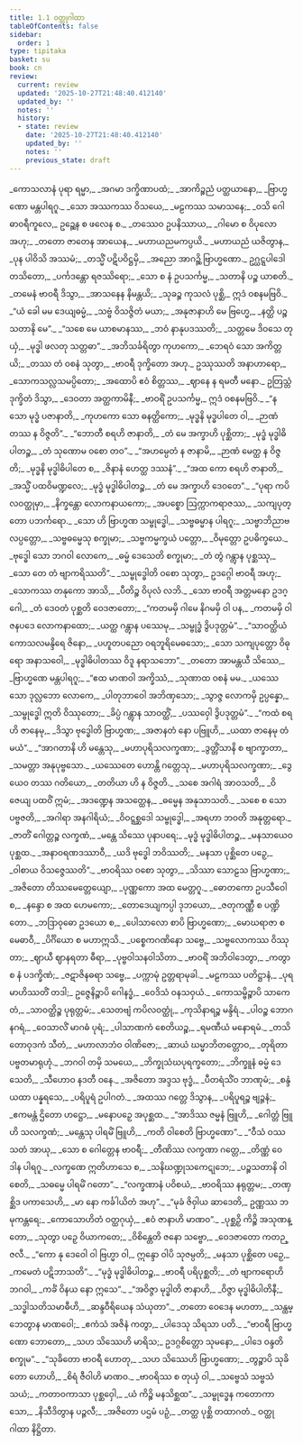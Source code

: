 ```yaml
---
title: 1.1 ဝတ္ထုဂါထာ
tableOfContents: false
sidebar:
  order: 1
type: tipitaka
basket: su
book: cn
review:
  current: review
  updated: '2025-10-27T21:48:40.412140'
  updated_by: ''
  notes: ''
  history:
  - state: review
    date: '2025-10-27T21:48:40.412140'
    updated_by: ''
    notes: ''
    previous_state: draft
---
```



<ReviewStatus review={frontmatter.review} showDetails={true} />

<HypothesisAnnotation frontmatter={frontmatter} />

<DynamicBreadcrumb />

<Division number="1" book="cn" e="ch" v="25" p="1">

<Paragraph number="2" type="verses" book="cn">
_ကောသလာနံ ပုရာ ရမ္မာ,_  
_အဂမာ ဒက္ခိဏာပထံ;_  
_အာကိဉ္စညံ ပတ္ထယာနော,_  
_ဗြာဟ္မဏော မန္တပါရဂူ._  

</Paragraph>

</Division>
<Division number="2" book="cn" e="ch" v="25" p="1">

<Paragraph number="3" type="verses" book="cn">
_သော အဿကဿ ဝိသယေ,_  
_မဠကဿ သမာသနေ;_  
_ဝသိ ဂေါဓာဝရီကူလေ,_  
ဥဉ္ဆေန စ ဖလေန စ._  

</Paragraph>

</Division>
<Division number="3" book="cn" e="ch" v="25" p="1">

<Paragraph number="4" type="verses" book="cn">
_တဿေဝ ဥပနိဿာယ,_  
_ဂါမော စ ဝိပုလော အဟု;_  
_တတော ဇာတေန အာယေန,_  
_မဟာယညမကပ္ပယိ._  

</Paragraph>

</Division>
<Division number="4" book="cn" e="ch" v="25" p="1">

<Paragraph number="5" type="verses" book="cn">
_မဟာယညံ ယဇိတွာန,_  
_ပုန ပါဝိသိ အဿမံ;_  
_တသ္မိံ ပဋိပဝိဋ္ဌမှိ,_  
_အညော အာဂဉ္ဆိ ဗြာဟ္မဏော._  

</Paragraph>

</Division>
<Division number="5" book="cn" e="ch" v="25" p="1">

<Paragraph number="6" type="verses" book="cn">
ဥဂ္ဃဋ္ဋပါဒေါ တသိတော,_  
_ပင်္ကဒန္တော ရဇဿိရော;_  
_သော စ နံ ဥပသင်္ကမ္မ,_  
_သတာနိ ပဉ္စ ယာစတိ._  

</Paragraph>

</Division>
<Division number="6" book="cn" e="ch" v="25" p="1">

<Paragraph number="7" type="verses" book="cn">
_တမေနံ ဗာဝရီ ဒိသွာ,_  
_အာသနေန နိမန္တယိ;_  
_သုခဉ္စ ကုသလံ ပုစ္ဆိ,_  
ဣဒံ ဝစနမဗြဝိ._  

</Paragraph>

</Division>
<Division number="7" book="cn" e="ch" v="25" p="1">

<Paragraph number="8" type="verses" book="cn">
_“ယံ ခေါ မမ ဒေယျဓမ္မံ,_  
_သဗ္ဗံ ဝိသဇ္ဇိတံ မယာ;_  
_အနုဇာနာဟိ မေ ဗြဟ္မေ,_  
_နတ္ထိ ပဉ္စသတာနိ မေ”._  

</Paragraph>

</Division>
<Division number="8" book="cn" e="ch" v="25" p="2">

<Paragraph number="9" type="verses" book="cn">
_“သစေ မေ ယာစမာနဿ,_  
_ဘဝံ နာနုပဒဿတိ;_  
_သတ္တမေ ဒိဝသေ တုယှံ,_  
_မုဒ္ဓါ ဖလတု သတ္တဓာ”._  

</Paragraph>

</Division>
<Division number="9" book="cn" e="ch" v="25" p="2">

<Paragraph number="10" type="verses" book="cn">
_အဘိသင်္ခရိတွာ ကုဟကော,_  
_ဘေရဝံ သော အကိတ္တယိ;_  
_တဿ တံ ဝစနံ သုတွာ,_  
_ဗာဝရီ ဒုက္ခိတော အဟု._  

</Paragraph>

</Division>
<Division number="10" book="cn" e="ch" v="25" p="2">

<Paragraph number="11" type="verses" book="cn">
ဥဿုဿတိ အနာဟာရော,_  
_သောကသလ္လသမပ္ပိတော;_  
_အထောပိ ဧဝံ စိတ္တဿ,_  
_ဈာနေ န ရမတီ မနော._  

</Paragraph>

</Division>
<Division number="11" book="cn" e="ch" v="25" p="2">

<Paragraph number="12" book="cn">
ဥတြသ္တံ ဒုက္ခိတံ ဒိသွာ,_  
_ဒေဝတာ အတ္ထကာမိနီ;_  
_ဗာဝရိံ ဥပသင်္ကမ္မ,_  
ဣဒံ ဝစနမဗြဝိ._  

</Paragraph>

</Division>
<Division number="12" book="cn" e="ch" v="25" p="2">

<Paragraph number="13" type="verses" book="cn">
_“န သော မုဒ္ဓံ ပဇာနာတိ,_  
_ကုဟကော သော ဓနတ္ထိကော;_  
_မုဒ္ဓနိ မုဒ္ဓပါတေ ဝါ,_  
_ဉာဏံ တဿ န ဝိဇ္ဇတိ”._  

</Paragraph>

</Division>
<Division number="13" book="cn" e="ch" v="25" p="2">

<Paragraph number="14" type="verses" book="cn">
_“ဘောတီ စရဟိ ဇာနာတိ,_  
_တံ မေ အက္ခာဟိ ပုစ္ဆိတာ;_  
_မုဒ္ဓံ မုဒ္ဓါဓိပါတဉ္စ,_  
_တံ သုဏောမ ဝစော တဝ”._  

</Paragraph>

</Division>
<Division number="14" book="cn" e="ch" v="25" p="2">

<Paragraph number="15" type="verses" book="cn">
_“အဟမ္ပေတံ န ဇာနာမိ,_  
_ဉာဏံ မေတ္ထ န ဝိဇ္ဇတိ;_  
_မုဒ္ဓနိ မုဒ္ဓါဓိပါတေ စ,_  
_ဇိနာနံ ဟေတ္ထ ဒဿနံ”._  

</Paragraph>

</Division>
<Division number="15" book="cn" e="ch" v="25" p="2">

<Paragraph number="16" type="verses" book="cn">
_“အထ ကော စရဟိ ဇာနာတိ,_  
_အသ္မိံ ပထဝိမဏ္ဍလေ;_  
_မုဒ္ဓံ မုဒ္ဓါဓိပါတဉ္စ,_  
_တံ မေ အက္ခာဟိ ဒေဝတေ”._  

</Paragraph>

</Division>
<Division number="16" book="cn" e="ch" v="25" p="2">

<Paragraph number="17" type="verses" book="cn">
_“ပုရာ ကပိလဝတ္ထုမှာ,_  
_နိက္ခန္တော လောကနာယကော;_  
_အပစ္စော ဩက္ကာကရာဇဿ,_  
_သကျပုတ္တော ပဘင်္ကရော._  

</Paragraph>

</Division>
<Division number="17" book="cn" e="ch" v="25" p="2">

<Paragraph number="18" type="verses" book="cn">
_သော ဟိ ဗြာဟ္မဏ သမ္ဗုဒ္ဓေါ,_  
_သဗ္ဗဓမ္မာန ပါရဂူ;_  
_သဗ္ဗာဘိညာဗလပ္ပတ္တော,_  
_သဗ္ဗဓမ္မေသု စက္ခုမာ;_  
_သဗ္ဗကမ္မက္ခယံ ပတ္တော,_  
_ဝိမုတ္တော ဥပဓိက္ခယေ._  

</Paragraph>

</Division>
<Division number="18" book="cn" e="ch" v="25" p="2">

<Paragraph number="19" type="verses" book="cn">
_ဗုဒ္ဓေါ သော ဘဂဝါ လောကေ,_  
_ဓမ္မံ ဒေသေတိ စက္ခုမာ;_  
_တံ တွံ ဂန္တွာန ပုစ္ဆဿု,_  
_သော တေ တံ ဗျာကရိဿတိ”._  

</Paragraph>

</Division>
<Division number="19" book="cn" e="ch" v="25" p="2">

<Paragraph number="20" type="verses" book="cn">
_သမ္ဗုဒ္ဓေါတိ ဝစော သုတွာ,_  
ဥဒဂ္ဂေါ ဗာဝရီ အဟု;_  
_သောကဿ တနုကော အာသိ,_  
_ပီတိဉ္စ ဝိပုလံ လဘိ._  

</Paragraph>

</Division>
<Division number="20" book="cn" e="ch" v="25" p="3">

<Paragraph number="21" type="verses" book="cn">
_သော ဗာဝရီ အတ္တမနော ဥဒဂ္ဂေါ,_  
_တံ ဒေဝတံ ပုစ္ဆတိ ဝေဒဇာတော;_  
_“ကတမမှိ ဂါမေ နိဂမမှိ ဝါ ပန,_  
_ကတမမှိ ဝါ ဇနပဒေ လောကနာထော;_  
_ယတ္ထ ဂန္တွာန ပဿေမု,_  
_သမ္ဗုဒ္ဓံ ဒွိပဒုတ္တမံ”._  

</Paragraph>

</Division>
<Division number="21" book="cn" e="ch" v="25" p="3">

<Paragraph number="22" type="verses" book="cn">
_“သာဝတ္ထိယံ ကောသလမန္ဒိရေ ဇိနော,_  
_ပဟူတပညော ဝရဘူရိမေဓသော;_  
_သော သကျပုတ္တော ဝိဓုရော အနာသဝေါ,_  
_မုဒ္ဓါဓိပါတဿ ဝိဒူ နရာသဘော”._  

</Paragraph>

</Division>
<Division number="22" book="cn" e="ch" v="25" p="3">

<Paragraph number="23" type="verses" book="cn">
_တတော အာမန္တယီ သိဿေ,_  
_ဗြာဟ္မဏေ မန္တပါရဂူ;_  
_“ဧထ မာဏဝါ အက္ခိဿံ,_  
_သုဏာထ ဝစနံ မမ._  

</Paragraph>

</Division>
<Division number="23" book="cn" e="ch" v="25" p="3">

<Paragraph number="24" type="verses" book="cn">
_ယဿေသော ဒုလ္လဘော လောကေ,_  
_ပါတုဘာဝေါ အဘိဏှသော;_  
_သွာဇ္ဇ လောကမှိ ဥပ္ပန္နော,_  
_သမ္ဗုဒ္ဓေါ ဣတိ ဝိဿုတော;_  
_ခိပ္ပံ ဂန္တွာန သာဝတ္ထိံ,_  
_ပဿဝှေါ ဒွိပဒုတ္တမံ”._  

</Paragraph>

</Division>
<Division number="24" book="cn" e="ch" v="25" p="3">

<Paragraph number="25" type="verses" book="cn">
_“ကထံ စရဟိ ဇာနေမု,_  
_ဒိသွာ ဗုဒ္ဓေါတိ ဗြာဟ္မဏ;_  
_အဇာနတံ နော ပဗြူဟိ,_  
_ယထာ ဇာနေမု တံ မယံ”._  

</Paragraph>

</Division>
<Division number="25" book="cn" e="ch" v="25" p="3">

<Paragraph number="26" type="verses" book="cn">
_“အာဂတာနိ ဟိ မန္တေသု,_  
_မဟာပုရိသလက္ခဏာ;_  
_ဒွတ္တိံသာနိ စ ဗျာက္ခာတာ,_  
_သမတ္တာ အနုပုဗ္ဗသော._  

</Paragraph>

</Division>
<Division number="26" book="cn" e="ch" v="25" p="3">

<Paragraph number="27" type="verses" book="cn">
_ယဿေတေ ဟောန္တိ ဂတ္တေသု,_  
_မဟာပုရိသလက္ခဏာ;_  
_ဒွေယေဝ တဿ ဂတိယော,_  
_တတိယာ ဟိ န ဝိဇ္ဇတိ._  

</Paragraph>

</Division>
<Division number="27" book="cn" e="ch" v="25" p="3">

<Paragraph number="28" type="verses" book="cn">
_သစေ အဂါရံ အာဝသတိ,_  
_ဝိဇေယျ ပထဝိံ ဣမံ;_  
_အဒဏ္ဍေန အသတ္ထေန,_  
_ဓမ္မေန အနုသာသတိ._  

</Paragraph>

</Division>
<Division number="28" book="cn" e="ch" v="25" p="3">

<Paragraph number="29" type="verses" book="cn">
_သစေ စ သော ပဗ္ဗဇတိ,_  
_အဂါရာ အနဂါရိယံ;_  
_ဝိဝဋ္ဋစ္ဆဒေါ သမ္ဗုဒ္ဓေါ,_  
_အရဟာ ဘဝတိ အနုတ္တရော._  

</Paragraph>

</Division>
<Division number="29" book="cn" e="ch" v="25" p="3">

<Paragraph number="30" type="verses" book="cn">
_ဇာတိံ ဂေါတ္တဉ္စ လက္ခဏံ,_  
_မန္တေ သိဿေ ပုနာပရေ;_  
_မုဒ္ဓံ မုဒ္ဓါဓိပါတဉ္စ,_  
_မနသာယေဝ ပုစ္ဆထ._  

</Paragraph>

</Division>
<Division number="30" book="cn" e="ch" v="25" p="3">

<Paragraph number="31" type="verses" book="cn">
_အနာဝရဏဒဿာဝီ,_  
_ယဒိ ဗုဒ္ဓေါ ဘဝိဿတိ;_  
_မနသာ ပုစ္ဆိတေ ပဉှေ,_  
_ဝါစာယ ဝိသဇ္ဇေဿတိ”._  

</Paragraph>

</Division>
<Division number="31" book="cn" e="ch" v="25" p="4">

<Paragraph number="32" type="verses" book="cn">
_ဗာဝရိဿ ဝစော သုတွာ,_  
_သိဿာ သောဠသ ဗြာဟ္မဏာ;_  
_အဇိတော တိဿမေတ္တေယျော,_  
_ပုဏ္ဏကော အထ မေတ္တဂူ._  

</Paragraph>

</Division>
<Division number="32" book="cn" e="ch" v="25" p="4">

<Paragraph number="33" type="verses" book="cn">
_ဓောတကော ဥပသီဝေါ စ,_  
_နန္ဒော စ အထ ဟေမကော;_  
_တောဒေယျကပ္ပါ ဒုဘယော,_  
_ဇတုကဏ္ဏီ စ ပဏ္ဍိတော._  

</Paragraph>

</Division>
<Division number="33" book="cn" e="ch" v="25" p="4">

<Paragraph number="34" type="verses" book="cn">
_ဘဒြာဝုဓော ဥဒယော စ,_  
_ပေါသာလော စာပိ ဗြာဟ္မဏော;_  
_မောဃရာဇာ စ မေဓာဝီ,_  
_ပိင်္ဂိယော စ မဟာဣသိ._  

</Paragraph>

</Division>
<Division number="34" book="cn" e="ch" v="25" p="4">

<Paragraph number="35" type="verses" book="cn">
_ပစ္စေကဂဏိနော သဗ္ဗေ,_  
_သဗ္ဗလောကဿ ဝိဿုတာ;_  
_ဈာယီ ဈာနရတာ ဓီရာ,_  
_ပုဗ္ဗဝါသနဝါသိတာ._  

</Paragraph>

</Division>
<Division number="35" book="cn" e="ch" v="25" p="4">

<Paragraph number="36" type="verses" book="cn">
_ဗာဝရိံ အဘိဝါဒေတွာ,_  
_ကတွာ စ နံ ပဒက္ခိဏံ;_  
_ဇဋာဇိနဓရာ သဗ္ဗေ,_  
_ပက္ကာမုံ ဥတ္တရာမုခါ._  

</Paragraph>

</Division>
<Division number="36" book="cn" e="ch" v="25" p="4">

<Paragraph number="37" type="verses" book="cn">
_မဠကဿ ပတိဋ္ဌာနံ,_  
_ပုရမာဟိဿတိံ တဒါ;_  
ဥဇ္ဇေနိဉ္စာပိ ဂေါနဒ္ဓံ,_  
_ဝေဒိသံ ဝနသဝှယံ._  

</Paragraph>

</Division>
<Division number="37" book="cn" e="ch" v="25" p="4">

<Paragraph number="38" type="verses" book="cn">
_ကောသမ္ဗိဉ္စာပိ သာကေတံ,_  
_သာဝတ္ထိဉ္စ ပုရုတ္တမံ;_  
_သေတဗျံ ကပိလဝတ္ထုံ,_  
_ကုသိနာရဉ္စ မန္ဒိရံ._  

</Paragraph>

</Division>
<Division number="38" book="cn" e="ch" v="25" p="4">

<Paragraph number="39" type="verses" book="cn">
_ပါဝဉ္စ ဘောဂနဂရံ,_  
_ဝေသာလိံ မာဂဓံ ပုရံ;_  
_ပါသာဏကံ စေတိယဉ္စ,_  
_ရမဏီယံ မနောရမံ._  

</Paragraph>

</Division>
<Division number="39" book="cn" e="ch" v="25" p="4">

<Paragraph number="40" type="verses" book="cn">
_တသိတောဝုဒကံ သီတံ,_  
_မဟာလာဘံဝ ဝါဏိဇော;_  
_ဆာယံ ဃမ္မာဘိတတ္တောဝ,_  
_တုရိတာ ပဗ္ဗတမာရုဟုံ._  

</Paragraph>

</Division>
<Division number="40" book="cn" e="ch" v="25" p="4">

<Paragraph number="41" type="verses" book="cn">
_ဘဂဝါ တမှိ သမယေ,_  
_ဘိက္ခုသံဃပုရက္ခတော;_  
_ဘိက္ခူနံ ဓမ္မံ ဒေသေတိ,_  
_သီဟောဝ နဒတီ ဝနေ._  

</Paragraph>

</Division>
<Division number="41" book="cn" e="ch" v="25" p="4">

<Paragraph number="42" type="verses" book="cn">
_အဇိတော အဒ္ဒသ ဗုဒ္ဓံ,_  
_ပီတရံသိံဝ ဘာဏုမံ;_  
_စန္ဒံ ယထာ ပန္နရသေ,_  
_ပရိပူရံ ဥပါဂတံ._  

</Paragraph>

</Division>
<Division number="42" book="cn" e="ch" v="25" p="4">

<Paragraph number="43" type="verses" book="cn">
_အထဿ ဂတ္တေ ဒိသွာန,_  
_ပရိပူရဉ္စ ဗျဉ္ဇနံ;_  
_ဧကမန္တံ ဌိတော ဟဋ္ဌော,_  
_မနောပဉှေ အပုစ္ဆထ._  

</Paragraph>

</Division>
<Division number="43" book="cn" e="ch" v="25" p="4">

<Paragraph number="44" type="verses" book="cn">
_“အာဒိဿ ဇမ္မနံ ဗြူဟိ,_  
_ဂေါတ္တံ ဗြူဟိ သလက္ခဏံ;_  
_မန္တေသု ပါရမိံ ဗြူဟိ,_  
_ကတိ ဝါစေတိ ဗြာဟ္မဏော”._  

</Paragraph>

</Division>
<Division number="44" book="cn" e="ch" v="25" p="5">

<Paragraph number="45" type="verses" book="cn">
_“ဝီသံ ဝဿသတံ အာယု,_  
_သော စ ဂေါတ္တေန ဗာဝရီ;_  
_တီဏိဿ လက္ခဏာ ဂတ္တေ,_  
_တိဏ္ဏံ ဝေဒါန ပါရဂူ._  

</Paragraph>

</Division>
<Division number="45" book="cn" e="ch" v="25" p="5">

<Paragraph number="46" type="verses" book="cn">
_လက္ခဏေ ဣတိဟာသေ စ,_  
_သနိဃဏ္ဍုသကေဋုဘေ;_  
_ပဉ္စသတာနိ ဝါစေတိ,_  
_သဓမ္မေ ပါရမိံ ဂတော”._  

</Paragraph>

</Division>
<Division number="46" book="cn" e="ch" v="25" p="5">

<Paragraph number="47" type="verses" book="cn">
_“လက္ခဏာနံ ပဝိစယံ,_  
_ဗာဝရိဿ နရုတ္တမ;_  
_တဏှစ္ဆိဒ ပကာသေဟိ,_  
_မာ နော ကင်္ခါယိတံ အဟု”._  

</Paragraph>

</Division>
<Division number="47" book="cn" e="ch" v="25" p="5">

<Paragraph number="48" type="verses" book="cn">
_“မုခံ ဇိဝှါယ ဆာဒေတိ,_  
ဥဏ္ဏဿ ဘမုကန္တရေ;_  
_ကောသောဟိတံ ဝတ္ထဂုယှံ,_  
_ဧဝံ ဇာနာဟိ မာဏဝ”._  

</Paragraph>

</Division>
<Division number="48" book="cn" e="ch" v="25" p="5">

<Paragraph number="49" type="verses" book="cn">
_ပုစ္ဆဉှိ ကိဉ္စိ အသုဏန္တော,_  
_သုတွာ ပဉှေ ဝိယာကတေ;_  
_ဝိစိန္တေတိ ဇနော သဗ္ဗော,_  
_ဝေဒဇာတော ကတဉ္ဇလီ._  

</Paragraph>

</Division>
<Division number="49" book="cn" e="ch" v="25" p="5">

<Paragraph number="50" type="verses" book="cn">
_“ကော နု ဒေဝေါ ဝါ ဗြဟ္မာ ဝါ,_  
ဣန္ဒော ဝါပိ သုဇမ္ပတိ;_  
_မနသာ ပုစ္ဆိတေ ပဉှေ,_  
_ကမေတံ ပဋိဘာသတိ”._  

</Paragraph>

</Division>
<Division number="50" book="cn" e="ch" v="25" p="5">

<Paragraph number="51" type="verses" book="cn">
_“မုဒ္ဓံ မုဒ္ဓါဓိပါတဉ္စ,_  
_ဗာဝရီ ပရိပုစ္ဆတိ;_  
_တံ ဗျာကရောဟိ ဘဂဝါ,_  
_ကင်္ခံ ဝိနယ နော ဣသေ”._  

</Paragraph>

</Division>
<Division number="51" book="cn" e="ch" v="25" p="5">

<Paragraph number="52" type="verses" book="cn">
_“အဝိဇ္ဇာ မုဒ္ဓါတိ ဇာနာဟိ,_  
_ဝိဇ္ဇာ မုဒ္ဓါဓိပါတိနီ;_  
_သဒ္ဓါသတိသမာဓီဟိ,_  
_ဆန္ဒဝီရိယေန သံယုတာ”._  

</Paragraph>

</Division>
<Division number="52" book="cn" e="ch" v="25" p="5">

<Paragraph number="53" type="verses" book="cn">
_တတော ဝေဒေန မဟတာ,_  
_သန္ထမ္ဘေတွာန မာဏဝေါ;_  
_ဧကံသံ အဇိနံ ကတွာ,_  
_ပါဒေသု သိရသာ ပတိ._  

</Paragraph>

</Division>
<Division number="53" book="cn" e="ch" v="25" p="5">

<Paragraph number="54" type="verses" book="cn">
_“ဗာဝရီ ဗြာဟ္မဏော ဘောတော,_  
_သဟ သိဿေဟိ မာရိသ;_  
ဥဒဂ္ဂစိတ္တော သုမနော,_  
_ပါဒေ ဝန္ဒတိ စက္ခုမ”._  

</Paragraph>

</Division>
<Division number="54" book="cn" e="ch" v="25" p="5">

<Paragraph number="55" type="verses" book="cn">
_“သုခိတော ဗာဝရီ ဟောတု,_  
_သဟ သိဿေဟိ ဗြာဟ္မဏော;_  
_တွဉ္စာပိ သုခိတော ဟောဟိ,_  
_စိရံ ဇီဝါဟိ မာဏဝ._  

</Paragraph>

</Division>
<Division number="55" book="cn" e="ch" v="25" p="5">

<Paragraph number="56" type="verses" book="cn">
_ဗာဝရိဿ စ တုယှံ ဝါ,_  
_သဗ္ဗေသံ သဗ္ဗသံသယံ;_  
_ကတာဝကာသာ ပုစ္ဆဝှေါ,_  
_ယံ ကိဉ္စိ မနသိစ္ဆထ”._  

</Paragraph>

</Division>
<Division number="56" book="cn" e="ch" v="25" p="5">

<Paragraph number="57" type="verses" book="cn">
_သမ္ဗုဒ္ဓေန ကတောကာသော,_  
_နိသီဒိတွာန ပဉ္ဇလီ;_  
_အဇိတော ပဌမံ ပဉှံ,_  
_တတ္ထ ပုစ္ဆိ တထာဂတံ._  


</Paragraph>
</Division>

<Paragraph number="58" type="center" book="cn">
ဝတ္ထုဂါထာ နိဋ္ဌိတာ.
</Paragraph>
